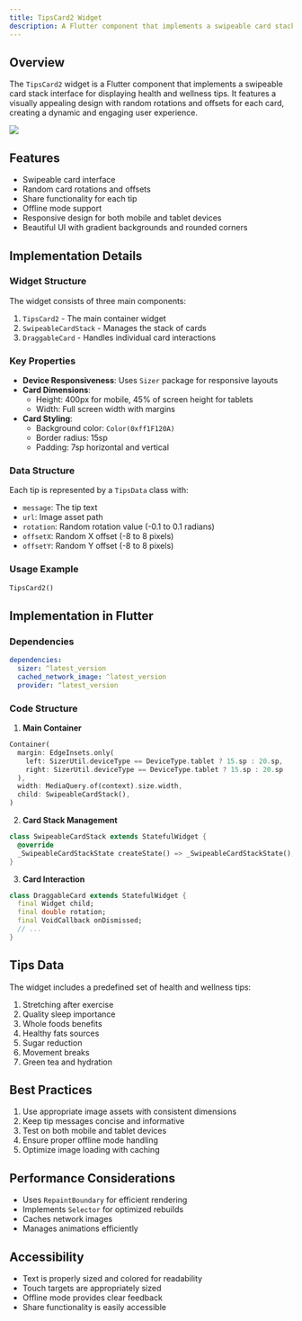```yaml
---
title: TipsCard2 Widget
description: A Flutter component that implements a swipeable card stack interface for displaying health and wellness tips
---
```


## Overview
The `TipsCard2` widget is a Flutter component that implements a swipeable card stack interface for displaying health and wellness tips. It features a visually appealing design with random rotations and offsets for each card, creating a dynamic and engaging user experience.

![](./images/healthtip.png)

## Features
- Swipeable card interface
- Random card rotations and offsets
- Share functionality for each tip
- Offline mode support
- Responsive design for both mobile and tablet devices
- Beautiful UI with gradient backgrounds and rounded corners

## Implementation Details

### Widget Structure
The widget consists of three main components:
1. `TipsCard2` - The main container widget
2. `SwipeableCardStack` - Manages the stack of cards
3. `DraggableCard` - Handles individual card interactions

### Key Properties
- **Device Responsiveness**: Uses `Sizer` package for responsive layouts
- **Card Dimensions**: 
  - Height: 400px for mobile, 45% of screen height for tablets
  - Width: Full screen width with margins
- **Card Styling**:
  - Background color: `Color(0xff1F120A)`
  - Border radius: 15sp
  - Padding: 7sp horizontal and vertical

### Data Structure
Each tip is represented by a `TipsData` class with:
- `message`: The tip text
- `url`: Image asset path
- `rotation`: Random rotation value (-0.1 to 0.1 radians)
- `offsetX`: Random X offset (-8 to 8 pixels)
- `offsetY`: Random Y offset (-8 to 8 pixels)

### Usage Example
```dart
TipsCard2()
```

## Implementation in Flutter

### Dependencies
```yaml
dependencies:
  sizer: ^latest_version
  cached_network_image: ^latest_version
  provider: ^latest_version
```

### Code Structure
1. **Main Container**
```dart
Container(
  margin: EdgeInsets.only(
    left: SizerUtil.deviceType == DeviceType.tablet ? 15.sp : 20.sp,
    right: SizerUtil.deviceType == DeviceType.tablet ? 15.sp : 20.sp
  ),
  width: MediaQuery.of(context).size.width,
  child: SwipeableCardStack(),
)
```

2. **Card Stack Management**
```dart
class SwipeableCardStack extends StatefulWidget {
  @override
  _SwipeableCardStackState createState() => _SwipeableCardStackState();
}
```

3. **Card Interaction**
```dart
class DraggableCard extends StatefulWidget {
  final Widget child;
  final double rotation;
  final VoidCallback onDismissed;
  // ...
}
```

## Tips Data
The widget includes a predefined set of health and wellness tips:

1. Stretching after exercise
2. Quality sleep importance
3. Whole foods benefits
4. Healthy fats sources
5. Sugar reduction
6. Movement breaks
7. Green tea and hydration

## Best Practices
1. Use appropriate image assets with consistent dimensions
2. Keep tip messages concise and informative
3. Test on both mobile and tablet devices
4. Ensure proper offline mode handling
5. Optimize image loading with caching

## Performance Considerations
- Uses `RepaintBoundary` for efficient rendering
- Implements `Selector` for optimized rebuilds
- Caches network images
- Manages animations efficiently

## Accessibility
- Text is properly sized and colored for readability
- Touch targets are appropriately sized
- Offline mode provides clear feedback
- Share functionality is easily accessible
